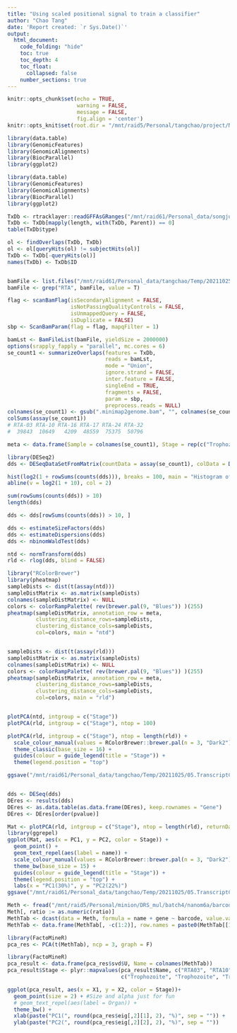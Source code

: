 ```yaml
---
title: "Using scaled positional signal to train a classifier"
author: "Chao Tang"
date: 'Report created: `r Sys.Date()`'
output: 
  html_document: 
    code_folding: "hide"
    toc: true
    toc_depth: 4
    toc_float: 
      collapsed: false
    number_sections: true
---
```


```r
knitr::opts_chunk$set(echo = TRUE, 
                      warning = FALSE, 
                      message = FALSE, 
                      fig.align = 'center')
knitr::opts_knit$set(root.dir = "/mnt/raid5/Personal/tangchao/project/Nanopore/BarcodeDecomplex")
```

```r
library(data.table)
library(GenomicFeatures)
library(GenomicAlignments)
library(BiocParallel)
library(ggplot2)

```

```r
library(data.table)
library(GenomicFeatures)
library(GenomicAlignments)
library(BiocParallel)
library(ggplot2)

TxDb <- rtracklayer::readGFFAsGRanges("/mnt/raid61/Personal_data/songjunwei/reference/plasmoDB/PlasmoDB-53_PbergheiANKA.gff")
TxDb <- TxDb[mapply(length, with(TxDb, Parent)) == 0]
table(TxDb$type)

ol <- findOverlaps(TxDb, TxDb)
ol <- ol[queryHits(ol) != subjectHits(ol)]
TxDb <- TxDb[-queryHits(ol)]
names(TxDb) <- TxDb$ID


bamFile <- list.files("/mnt/raid61/Personal_data/tangchao/Temp/20211025/05.TranscriptClean", "bam$", full.names = T)
bamFile <- grep("RTA", bamFile, value = T)

flag <- scanBamFlag(isSecondaryAlignment = FALSE,
                    isNotPassingQualityControls = FALSE,
                    isUnmappedQuery = FALSE,
                    isDuplicate = FALSE)
sbp <- ScanBamParam(flag = flag, mapqFilter = 1)

bamLst <- BamFileList(bamFile, yieldSize = 2000000)
options(srapply_fapply = "parallel", mc.cores = 6)
se_count1 <- summarizeOverlaps(features = TxDb, 
                               reads = bamLst, 
                               mode = "Union",
                               ignore.strand = FALSE, 
                               inter.feature = FALSE, 
                               singleEnd = TRUE,
                               fragments = FALSE, 
                               param = sbp, 
                               preprocess.reads = NULL)
colnames(se_count1) <- gsub(".minimap2genome.bam", "", colnames(se_count1))
colSums(assay(se_count1))
# RTA-03 RTA-10 RTA-16 RTA-17 RTA-24 RTA-32 
#  39843  10649   4209  48559  75375  50796 

meta <- data.frame(Sample = colnames(se_count1), Stage = rep(c("Trophozoite", "Schizont"), each = 3), row.names = colnames(se_count1))

library(DESeq2)
dds <- DESeqDataSetFromMatrix(countData = assay(se_count1), colData = DataFrame(meta), design = ~ Stage)

hist(log2(1 + rowSums(counts(dds))), breaks = 100, main = "Histogram of log2 gene counts")
abline(v = log2(1 + 10), col = 2)

sum(rowSums(counts(dds)) > 10)
length(dds)

dds <- dds[rowSums(counts(dds)) > 10, ]

dds <- estimateSizeFactors(dds)
dds <- estimateDispersions(dds)
dds <- nbinomWaldTest(dds)

ntd <- normTransform(dds)
rld <- rlog(dds, blind = FALSE)
```


```r
library("RColorBrewer")
library(pheatmap)
sampleDists <- dist(t(assay(ntd)))
sampleDistMatrix <- as.matrix(sampleDists)
colnames(sampleDistMatrix) <- NULL
colors <- colorRampPalette( rev(brewer.pal(9, "Blues")) )(255)
pheatmap(sampleDistMatrix, annotation_row = meta,
         clustering_distance_rows=sampleDists,
         clustering_distance_cols=sampleDists,
         col=colors, main = "ntd")


sampleDists <- dist(t(assay(rld)))
sampleDistMatrix <- as.matrix(sampleDists)
colnames(sampleDistMatrix) <- NULL
colors <- colorRampPalette( rev(brewer.pal(9, "Blues")) )(255)
pheatmap(sampleDistMatrix, annotation_row = meta,
         clustering_distance_rows=sampleDists,
         clustering_distance_cols=sampleDists,
         col=colors, main = "rld")


plotPCA(ntd, intgroup = c("Stage"))
plotPCA(rld, intgroup = c("Stage"), ntop = 100)

plotPCA(rld, intgroup = c("Stage"), ntop = length(rld)) + 
  scale_colour_manual(values = RColorBrewer::brewer.pal(n = 3, "Dark2")[1:2]) + 
  theme_classic(base_size = 16) + 
  guides(colour = guide_legend(title = "Stage")) + 
  theme(legend.position = "top")

ggsave("/mnt/raid61/Personal_data/tangchao/Temp/20211025/05.TranscriptClean/GeneExpression_PCA.pdf", width = 4.2, height = 4.2)


dds <- DESeq(dds)
DEres <- results(dds)
DEres <- as.data.table(as.data.frame(DEres), keep.rownames = "Gene")
DEres <- DEres[order(pvalue)]
```

```r
Mat <- plotPCA(rld, intgroup = c("Stage"), ntop = length(rld), returnData = T)
library(ggrepel)
ggplot(Mat, aes(x = PC1, y = PC2, color = Stage)) + 
  geom_point() + 
  geom_text_repel(aes(label = name)) +
  scale_colour_manual(values = RColorBrewer::brewer.pal(n = 3, "Dark2")[1:2]) + 
  theme_bw(base_size = 15) + 
  guides(colour = guide_legend(title = "Stage")) + 
  theme(legend.position = "top") + 
  labs(x = "PC1(30%)", y = "PC2(22%)")
ggsave("/mnt/raid61/Personal_data/tangchao/Temp/20211025/05.TranscriptClean/GeneExpression_PCA.pdf", width = 4.2, height = 4.2)
```

```r
Meth <- fread("/mnt/raid5/Personal/minion/DRS_mul/batch4/nanom6a/barcodediff_res.csv")
Meth[, ratio := as.numeric(ratio)]
MethTab <- dcast(data = Meth, formula = name + gene ~ barcode, value.var = "ratio")
MethTab <- data.frame(MethTab[, -c(1:2)], row.names = paste0(MethTab[[1]], "_", MethTab[[2]]))
```

```r
library(FactoMineR)
pca_res <- PCA(t(MethTab), ncp = 3, graph = F)
```

```r
library(FactoMineR)
pca_result <- data.frame(pca_res$svd$U, Name = colnames(MethTab))
pca_result$Stage <- plyr::mapvalues(pca_result$Name, c("RTA03", "RTA10", "RTA16", "RTA17", "RTA24", "RTA32"), 
                                    c("Trophozoite", "Trophozoite", "Trophozoite", "Schizont", "Schizont", "Schizont"))
```

```r
ggplot(pca_result, aes(x = X1, y = X2, color = Stage))+
  geom_point(size = 2) + #Size and alpha just for fun
  # geom_text_repel(aes(label = Organ)) + 
  theme_bw() +
  xlab(paste("PC1(", round(pca_res$eig[,2][1], 2), "%)", sep = "")) +
  ylab(paste("PC2(", round(pca_res$eig[,2][2], 2), "%)", sep = ""))
```










